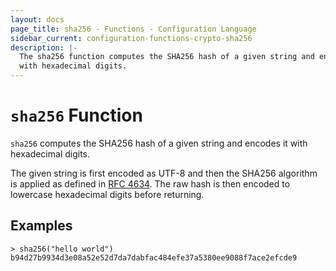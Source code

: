 ```yaml
---
layout: docs
page_title: sha256 - Functions - Configuration Language
sidebar_current: configuration-functions-crypto-sha256
description: |-
  The sha256 function computes the SHA256 hash of a given string and encodes it
  with hexadecimal digits.
---
```


# `sha256` Function

`sha256` computes the SHA256 hash of a given string and encodes it with
hexadecimal digits.

The given string is first encoded as UTF-8 and then the SHA256 algorithm is applied
as defined in [RFC 4634](https://tools.ietf.org/html/rfc4634). The raw hash is
then encoded to lowercase hexadecimal digits before returning.

## Examples

```
> sha256("hello world")
b94d27b9934d3e08a52e52d7da7dabfac484efe37a5380ee9088f7ace2efcde9
```
